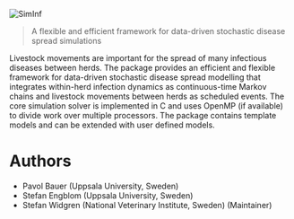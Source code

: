 <p></p><p><img
src="https://raw.githubusercontent.com/stewid/SimInf/master/logo/logo.png"
alt="SimInf"></p>

<blockquote><p>A flexible and efficient framework for data-driven
stochastic disease spread simulations</p></blockquote>

Livestock movements are important for the spread of many infectious
diseases between herds. The package provides an efficient and flexible
framework for data-driven stochastic disease spread modelling that
integrates within-herd infection dynamics as continuous-time Markov
chains and livestock movements between herds as scheduled events. The
core simulation solver is implemented in C and uses OpenMP (if
available) to divide work over multiple processors. The package
contains template models and can be extended with user defined models.

# Authors

- Pavol Bauer (Uppsala University, Sweden)
- Stefan Engblom (Uppsala University, Sweden)
- Stefan Widgren (National Veterinary Institute, Sweden) (Maintainer)